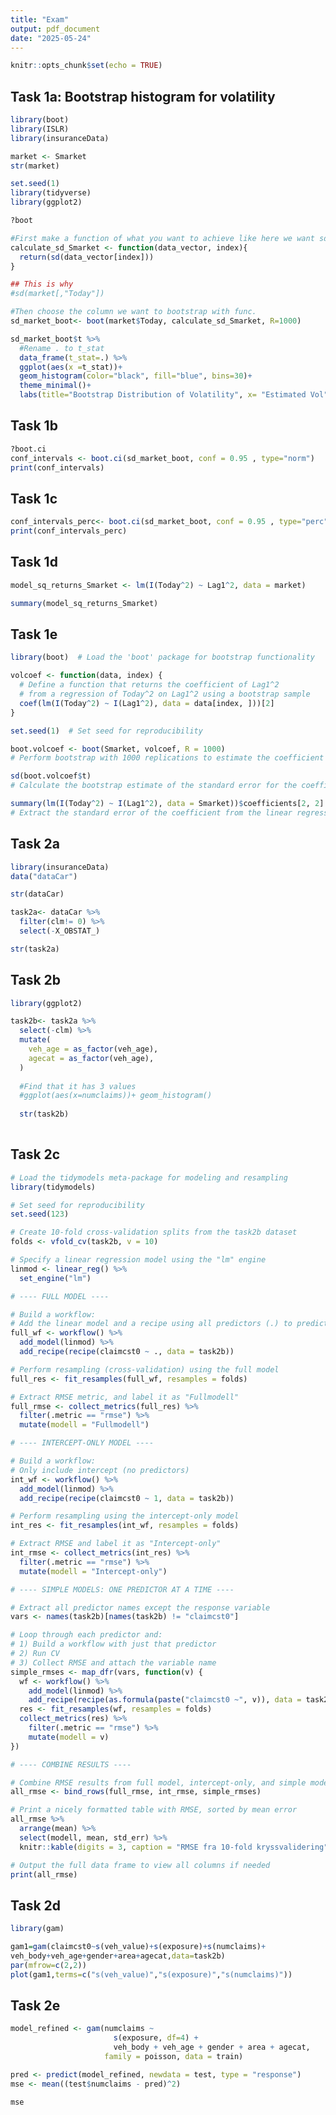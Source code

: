 ```yaml
---
title: "Exam"
output: pdf_document
date: "2025-05-24"
---
```


```r
knitr::opts_chunk$set(echo = TRUE)
```

## Task 1a: Bootstrap histogram for volatility
```r
library(boot)
library(ISLR)
library(insuranceData)

market <- Smarket
str(market)

```

```r

set.seed(1)
library(tidyverse)
library(ggplot2)

?boot

#First make a function of what you want to achieve like here we want sd
calculate_sd_Smarket <- function(data_vector, index){
  return(sd(data_vector[index]))
}

## This is why   
#sd(market[,"Today"])

#Then choose the column we want to bootstrap with func. 
sd_market_boot<- boot(market$Today, calculate_sd_Smarket, R=1000)

sd_market_boot$t %>% 
  #Rename . to t_stat
  data_frame(t_stat=.) %>%
  ggplot(aes(x =t_stat))+
  geom_histogram(color="black", fill="blue", bins=30)+
  theme_minimal()+
  labs(title="Bootstrap Distribution of Volatility", x= "Estimated Vol", y= "Density")
```

## Task 1b
```r
?boot.ci
conf_intervals <- boot.ci(sd_market_boot, conf = 0.95 , type="norm")
print(conf_intervals)
```

## Task 1c

```r
conf_intervals_perc<- boot.ci(sd_market_boot, conf = 0.95 , type="perc")
print(conf_intervals_perc)
```
## Task 1d


```r


model_sq_returns_Smarket <- lm(I(Today^2) ~ Lag1^2, data = market)

summary(model_sq_returns_Smarket)
```
## Task 1e


```r
library(boot)  # Load the 'boot' package for bootstrap functionality

volcoef <- function(data, index) {
  # Define a function that returns the coefficient of Lag1^2 
  # from a regression of Today^2 on Lag1^2 using a bootstrap sample
  coef(lm(I(Today^2) ~ I(Lag1^2), data = data[index, ]))[2]
}

set.seed(1)  # Set seed for reproducibility

boot.volcoef <- boot(Smarket, volcoef, R = 1000)
# Perform bootstrap with 1000 replications to estimate the coefficient's sampling distribution

sd(boot.volcoef$t)
# Calculate the bootstrap estimate of the standard error for the coefficient

summary(lm(I(Today^2) ~ I(Lag1^2), data = Smarket))$coefficients[2, 2]
# Extract the standard error of the coefficient from the linear regression output


```


## Task 2a

```r

library(insuranceData)
data("dataCar")

str(dataCar)

task2a<- dataCar %>% 
  filter(clm!= 0) %>% 
  select(-X_OBSTAT_)

str(task2a)
```

## Task 2b

```r
library(ggplot2)

task2b<- task2a %>% 
  select(-clm) %>% 
  mutate(
    veh_age = as_factor(veh_age),
    agecat = as_factor(veh_age),
  ) 
  
  #Find that it has 3 values
  #ggplot(aes(x=numclaims))+ geom_histogram()
  
  str(task2b)
  
```


## Task 2c


```r
# Load the tidymodels meta-package for modeling and resampling
library(tidymodels)

# Set seed for reproducibility
set.seed(123)

# Create 10-fold cross-validation splits from the task2b dataset
folds <- vfold_cv(task2b, v = 10)

# Specify a linear regression model using the "lm" engine
linmod <- linear_reg() %>% 
  set_engine("lm")

# ---- FULL MODEL ----

# Build a workflow:
# Add the linear model and a recipe using all predictors (.) to predict claimcst0
full_wf <- workflow() %>%
  add_model(linmod) %>%
  add_recipe(recipe(claimcst0 ~ ., data = task2b))

# Perform resampling (cross-validation) using the full model
full_res <- fit_resamples(full_wf, resamples = folds)

# Extract RMSE metric, and label it as "Fullmodell"
full_rmse <- collect_metrics(full_res) %>%
  filter(.metric == "rmse") %>%
  mutate(modell = "Fullmodell")

# ---- INTERCEPT-ONLY MODEL ----

# Build a workflow:
# Only include intercept (no predictors)
int_wf <- workflow() %>%
  add_model(linmod) %>%
  add_recipe(recipe(claimcst0 ~ 1, data = task2b))

# Perform resampling using the intercept-only model
int_res <- fit_resamples(int_wf, resamples = folds)

# Extract RMSE and label it as "Intercept-only"
int_rmse <- collect_metrics(int_res) %>%
  filter(.metric == "rmse") %>%
  mutate(modell = "Intercept-only")

# ---- SIMPLE MODELS: ONE PREDICTOR AT A TIME ----

# Extract all predictor names except the response variable
vars <- names(task2b)[names(task2b) != "claimcst0"]

# Loop through each predictor and:
# 1) Build a workflow with just that predictor
# 2) Run CV
# 3) Collect RMSE and attach the variable name
simple_rmses <- map_dfr(vars, function(v) {
  wf <- workflow() %>%
    add_model(linmod) %>%
    add_recipe(recipe(as.formula(paste("claimcst0 ~", v)), data = task2b))
  res <- fit_resamples(wf, resamples = folds)
  collect_metrics(res) %>%
    filter(.metric == "rmse") %>%
    mutate(modell = v)
})

# ---- COMBINE RESULTS ----

# Combine RMSE results from full model, intercept-only, and simple models
all_rmse <- bind_rows(full_rmse, int_rmse, simple_rmses)

# Print a nicely formatted table with RMSE, sorted by mean error
all_rmse %>%
  arrange(mean) %>%
  select(modell, mean, std_err) %>%
  knitr::kable(digits = 3, caption = "RMSE fra 10-fold kryssvalidering")

# Output the full data frame to view all columns if needed
print(all_rmse)
```
## Task 2d

```r

library(gam)

gam1=gam(claimcst0~s(veh_value)+s(exposure)+s(numclaims)+
veh_body+veh_age+gender+area+agecat,data=task2b)
par(mfrow=c(2,2))
plot(gam1,terms=c("s(veh_value)","s(exposure)","s(numclaims)"))
```

## Task 2e

```r
model_refined <- gam(numclaims ~ 
                       s(exposure, df=4) +
                       veh_body + veh_age + gender + area + agecat,
                     family = poisson, data = train)

pred <- predict(model_refined, newdata = test, type = "response")
mse <- mean((test$numclaims - pred)^2)

mse

```


```r
```


